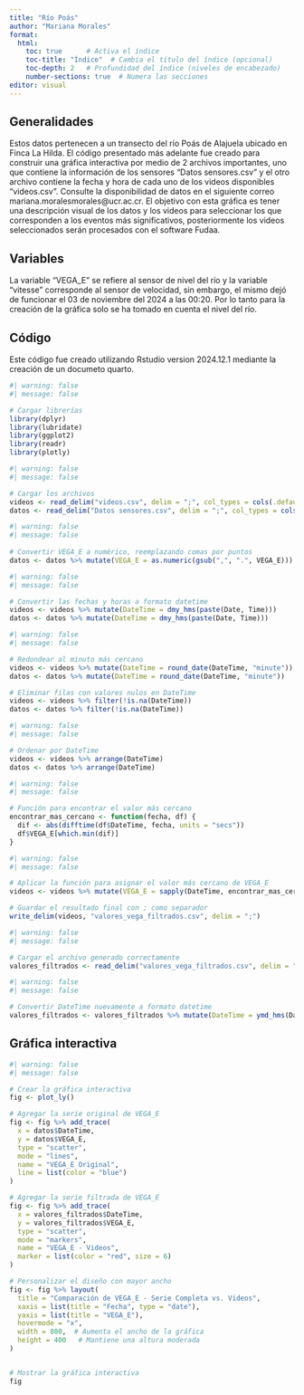 ---
title: "Río Poás"
author: "Mariana Morales"
format:
  html:
    toc: true      # Activa el índice
    toc-title: "Índice"  # Cambia el título del índice (opcional)
    toc-depth: 2   # Profundidad del índice (niveles de encabezado)
    number-sections: true  # Numera las secciones
editor: visual
---

## Generalidades

Estos datos pertenecen a un transecto del río Poás de Alajuela ubicado en Finca La Hilda. El código presentado más adelante fue creado para construir una gráfica interactiva por medio de 2 archivos importantes, uno que contiene la información de los sensores "Datos sensores.csv" y el otro archivo contiene la fecha y hora de cada uno de los videos disponibles "videos.csv". Consulte la disponibilidad de datos en el siguiente correo mariana.moralesmorales\@ucr.ac.cr. El objetivo con esta gráfica es tener una descripción visual de los datos y los videos para seleccionar los que corresponden a los eventos más significativos, posteriormente los videos seleccionados serán procesados con el software Fudaa.

## Variables

La variable "VEGA_E" se refiere al sensor de nivel del río y la variable "vitesse" corresponde al sensor de velocidad, sin embargo, el mismo dejó de funcionar el 03 de noviembre del 2024 a las 00:20. Por lo tanto para la creación de la gráfica solo se ha tomado en cuenta el nivel del río.

## Código

Este código fue creado utilizando Rstudio version 2024.12.1 mediante la creación de un documeto quarto.

```{r}
#| warning: false
#| message: false

# Cargar librerías
library(dplyr)
library(lubridate)
library(ggplot2)
library(readr)
library(plotly)
```

```{r}
#| warning: false
#| message: false

# Cargar los archivos
videos <- read_delim("videos.csv", delim = ";", col_types = cols(.default = "c"))
datos <- read_delim("Datos sensores.csv", delim = ";", col_types = cols(.default = "c"))
```

```{r}
#| warning: false
#| message: false
 
# Convertir VEGA_E a numérico, reemplazando comas por puntos
datos <- datos %>% mutate(VEGA_E = as.numeric(gsub(",", ".", VEGA_E)))
```

```{r}
#| warning: false
#| message: false

# Convertir las fechas y horas a formato datetime
videos <- videos %>% mutate(DateTime = dmy_hms(paste(Date, Time)))
datos <- datos %>% mutate(DateTime = dmy_hms(paste(Date, Time)))
```

```{r}
#| warning: false
#| message: false

# Redondear al minuto más cercano
videos <- videos %>% mutate(DateTime = round_date(DateTime, "minute"))
datos <- datos %>% mutate(DateTime = round_date(DateTime, "minute"))

# Eliminar filas con valores nulos en DateTime
videos <- videos %>% filter(!is.na(DateTime))
datos <- datos %>% filter(!is.na(DateTime))
```

```{r}
#| warning: false
#| message: false

# Ordenar por DateTime
videos <- videos %>% arrange(DateTime)
datos <- datos %>% arrange(DateTime)
```

```{r}
#| warning: false
#| message: false

# Función para encontrar el valor más cercano
encontrar_mas_cercano <- function(fecha, df) {
  dif <- abs(difftime(df$DateTime, fecha, units = "secs"))
  df$VEGA_E[which.min(dif)]
}
```

```{r}
#| warning: false
#| message: false

# Aplicar la función para asignar el valor más cercano de VEGA_E
videos <- videos %>% mutate(VEGA_E = sapply(DateTime, encontrar_mas_cercano, df = datos))

# Guardar el resultado final con ; como separador
write_delim(videos, "valores_vega_filtrados.csv", delim = ";")
```

```{r}
#| warning: false
#| message: false

# Cargar el archivo generado correctamente
valores_filtrados <- read_delim("valores_vega_filtrados.csv", delim = ";", col_types = cols(DateTime = col_character(), VEGA_E = col_double()))
```

```{r}
#| warning: false
#| message: false

# Convertir DateTime nuevamente a formato datetime
valores_filtrados <- valores_filtrados %>% mutate(DateTime = ymd_hms(DateTime))

```

## Gráfica interactiva

```{r}
#| warning: false
#| message: false

# Crear la gráfica interactiva
fig <- plot_ly()

# Agregar la serie original de VEGA_E
fig <- fig %>% add_trace(
  x = datos$DateTime, 
  y = datos$VEGA_E, 
  type = "scatter", 
  mode = "lines", 
  name = "VEGA_E Original",
  line = list(color = "blue")
)

# Agregar la serie filtrada de VEGA_E
fig <- fig %>% add_trace(
  x = valores_filtrados$DateTime, 
  y = valores_filtrados$VEGA_E, 
  type = "scatter", 
  mode = "markers", 
  name = "VEGA_E - Videos",
  marker = list(color = "red", size = 6)
)

# Personalizar el diseño con mayor ancho
fig <- fig %>% layout(
  title = "Comparación de VEGA_E - Serie Completa vs. Videos",
  xaxis = list(title = "Fecha", type = "date"),
  yaxis = list(title = "VEGA_E"),
  hovermode = "x",
  width = 800,  # Aumenta el ancho de la gráfica
  height = 400   # Mantiene una altura moderada
)


# Mostrar la gráfica interactiva
fig
```
